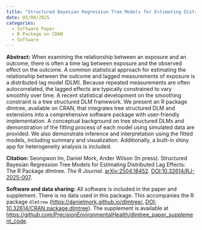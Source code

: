 ```yaml
---
title: "Structured Bayesian Regression Tree Models for Estimating Distributed Lag Effects: The R Package dlmtree"
date: 05/08/2025
categories: 
  - Software Paper
  - R Package on CRAN
  - Software
---
```


**Abstract:** When examining the relationship between an exposure and an outcome, there is often a time lag between exposure and the observed effect on the outcome. A common statistical approach for estimating the relationship between the outcome and lagged measurements of exposure is a distributed lag model (DLM). Because repeated measurements are often autocorrelated, the lagged effects are typically constrained to vary smoothly over time. A recent statistical development on the smoothing constraint is a tree structured DLM framework. We present an R package dlmtree, available on CRAN, that integrates tree structured DLM and extensions into a comprehensive software package with user-friendly implementation. A conceptual background on tree structured DLMs and demonstration of the fitting process of each model using simulated data are provided. We also demonstrate inference and interpretation using the fitted models, including summary and visualization. Additionally, a built-in shiny app for heterogeneity analysis is included.

**Citation:** Seongwon Im, Daniel Mork, Ander Wilson (In press). Structured Bayesian Regression Tree Models for Estimating Distributed Lag Effects: The R Package dlmtree. _The R Journal_. [arXiv:2504.18452 ](https://arxiv.org/abs/2504.18452). [DOI:10.32614/RJ-2025-007](https://doi.org/10.32614/RJ-2025-007).

**Software and data sharing:** All software is included in the paper and supplement. There is no data used in this package. This accompanies the R package `dlmtree` ([https://danielmork.github.io/dlmtree/](https://github.com/danielmork/dlmtree), [DOI: 10.32614/CRAN.package.dlmtree](http://doi.org/10.32614/CRAN.package.dlmtree)). The supplement is available at [https://github.com/PrecisionEnvironmentalHealth/dlmtree_paper_supplement_code](https://github.com/PrecisionEnvironmentalHealth/dlmtree_paper_supplement_code).
